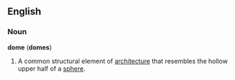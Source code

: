 ==English==

===Noun===
'''dome''' ('''domes''')
#A common structural element of [[architecture]] that resembles the hollow upper half of a [[sphere]].